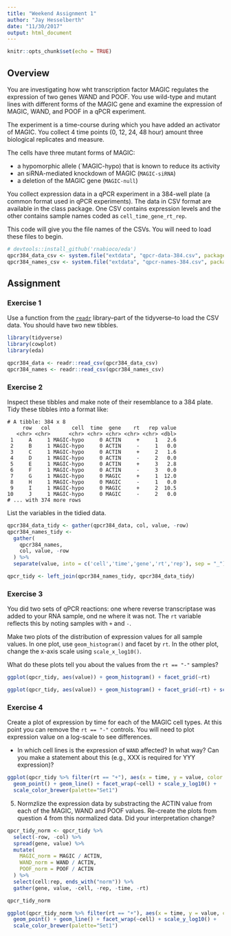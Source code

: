```yaml
---
title: "Weekend Assignment 1"
author: "Jay Hesselberth"
date: "11/30/2017"
output: html_document
---
```


```r
knitr::opts_chunk$set(echo = TRUE)
```

## Overview

You are investigating how wht transcription factor MAGIC regulates the expression of two genes WAND and POOF. You use wild-type and mutant lines with different forms of the MAGIC gene and examine the expression of MAGIC, WAND, and POOF in a qPCR experiment.

The experiment is a time-course during which you have added an activator of MAGIC. You collect 4 time points (0, 12, 24, 48 hour) amount three biological replicates and measure.

The cells have three mutant forms of MAGIC:

+ a hypomorphic allele (`MAGIC-hypo) that is known to reduce its activity
+ an siRNA-mediated knockdown of MAGIC (`MAGIC-siRNA`)
+ a deletion of the MAGIC gene (`MAGIC-null`)

You collect expression data in a qPCR experiment in a 384-well plate (a common format used in qPCR experiments). The data in CSV format are available in the class package. One CSV contains expression levels and the other contains sample names coded as `cell_time_gene_rt_rep`.

This code will give you the file names of the CSVs. You will need to load these files to begin. 

```r
# devtools::install_github('rnabioco/eda')
qpcr384_data_csv <- system.file("extdata", "qpcr-data-384.csv", package = 'eda')
qpcr384_names_csv <- system.file("extdata", "qpcr-names-384.csv", package = 'eda')
```

## Assignment

### Exercise 1

Use a function from the [`readr`](http://readr.tidyverse.org/) library--part of the tidyverse--to load the CSV data. You should have two new tibbles.

```r
library(tidyverse)
library(cowplot)
library(eda)

qpcr384_data <- readr::read_csv(qpcr384_data_csv)
qpcr384_names <- readr::read_csv(qpcr384_names_csv)

```

### Exercise 2

Inspect these tibbles and make note of their resemblance to a 384 plate. Tidy these tibbles into a format like:

```
# A tibble: 384 x 8
     row   col       cell  time  gene    rt   rep value
   <chr> <chr>      <chr> <chr> <chr> <chr> <chr> <dbl>
 1     A     1 MAGIC-hypo     0 ACTIN     +     1   2.6
 2     B     1 MAGIC-hypo     0 ACTIN     -     1   0.0
 3     C     1 MAGIC-hypo     0 ACTIN     +     2   1.6
 4     D     1 MAGIC-hypo     0 ACTIN     -     2   0.0
 5     E     1 MAGIC-hypo     0 ACTIN     +     3   2.8
 6     F     1 MAGIC-hypo     0 ACTIN     -     3   0.0
 7     G     1 MAGIC-hypo     0 MAGIC     +     1  12.0
 8     H     1 MAGIC-hypo     0 MAGIC     -     1   0.0
 9     I     1 MAGIC-hypo     0 MAGIC     +     2  10.5
10     J     1 MAGIC-hypo     0 MAGIC     -     2   0.0
# ... with 374 more rows
```

List the variables in the tidied data.

```r
qpcr384_data_tidy <- gather(qpcr384_data, col, value, -row)
qpcr384_names_tidy <-
  gather(
    qpcr384_names,
    col, value, -row
  ) %>%
  separate(value, into = c('cell','time','gene','rt','rep'), sep = "_")

qpcr_tidy <- left_join(qpcr384_names_tidy, qpcr384_data_tidy)
```


### Exercise 3

You did two sets of qPCR reactions: one where reverse transcriptase was added to your RNA sample, ond ne where it was not. The `rt` variable reflects this by noting samples with `+` and `-`.

Make two plots of the distribution of expression values for all sample values. In one plot, use `geom_histogram()` and facet by `rt`. In the other plot, change the x-axis scale using `scale_x_log10()`.

What do these plots tell you about the values from the `rt == "-"` samples?

```r
ggplot(qpcr_tidy, aes(value)) + geom_histogram() + facet_grid(~rt)

ggplot(qpcr_tidy, aes(value)) + geom_histogram() + facet_grid(~rt) + scale_x_log10()
```

### Exercise 4

Create a plot of expression by time for each of the MAGIC cell types. At this point you can remove the `rt == "-"` controls. You will need to plot expression value on a log-scale to see differences.

+ In which cell lines is the expression of `WAND` affected? In what way? Can you make a statement about this (e.g., XXX is required for YYY expression)?

```r
ggplot(qpcr_tidy %>% filter(rt == "+"), aes(x = time, y = value, color = gene, group = gene)) +
  geom_point() + geom_line() + facet_wrap(~cell) + scale_y_log10() +
  scale_color_brewer(palette="Set1")
```

5. Normzlize the expression data by substracting the ACTIN value from each of the MAGIC, WAND and POOF values. Re-create the plots from question 4 from this normalized data. Did your interpretation change?

```r
qpcr_tidy_norm <- qpcr_tidy %>%
  select(-row, -col) %>%
  spread(gene, value) %>%
  mutate(
    MAGIC_norm = MAGIC / ACTIN,
    WAND_norm = WAND / ACTIN,
    POOF_norm = POOF / ACTIN
  ) %>%
  select(cell:rep, ends_with("norm")) %>%
  gather(gene, value, -cell, -rep, -time, -rt)

qpcr_tidy_norm

ggplot(qpcr_tidy_norm %>% filter(rt == "+"), aes(x = time, y = value, color = gene, group = gene)) +
  geom_point() + geom_line() + facet_wrap(~cell) + scale_y_log10() +
  scale_color_brewer(palette="Set1")

```

